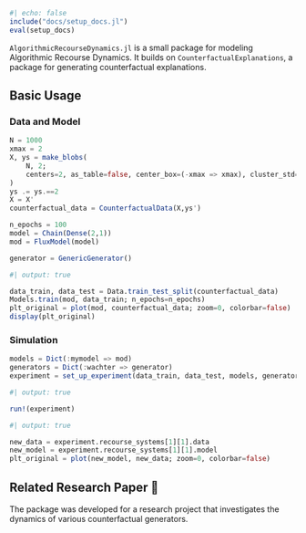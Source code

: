 ```julia
#| echo: false
include("docs/setup_docs.jl")
eval(setup_docs)
```

`AlgorithmicRecourseDynamics.jl` is a small package for modeling Algorithmic Recourse Dynamics. It builds on `CounterfactualExplanations`, a package for generating counterfactual explanations.

## Basic Usage

### Data and Model

```julia
N = 1000
xmax = 2
X, ys = make_blobs(
    N, 2; 
    centers=2, as_table=false, center_box=(-xmax => xmax), cluster_std=0.1
)
ys .= ys.==2
X = X'
counterfactual_data = CounterfactualData(X,ys')
```

```julia
n_epochs = 100
model = Chain(Dense(2,1))
mod = FluxModel(model)

generator = GenericGenerator()
```

```julia
#| output: true

data_train, data_test = Data.train_test_split(counterfactual_data)
Models.train(mod, data_train; n_epochs=n_epochs)
plt_original = plot(mod, counterfactual_data; zoom=0, colorbar=false)
display(plt_original)
```

### Simulation

```julia
models = Dict(:mymodel => mod)
generators = Dict(:wachter => generator)
experiment = set_up_experiment(data_train, data_test, models, generators)
```

```julia
#| output: true

run!(experiment)
```

```julia
#| output: true

new_data = experiment.recourse_systems[1][1].data
new_model = experiment.recourse_systems[1][1].model
plt_original = plot(new_model, new_data; zoom=0, colorbar=false)
```


## Related Research Paper 📝

The package was developed for a research project that investigates the dynamics of various counterfactual generators. 